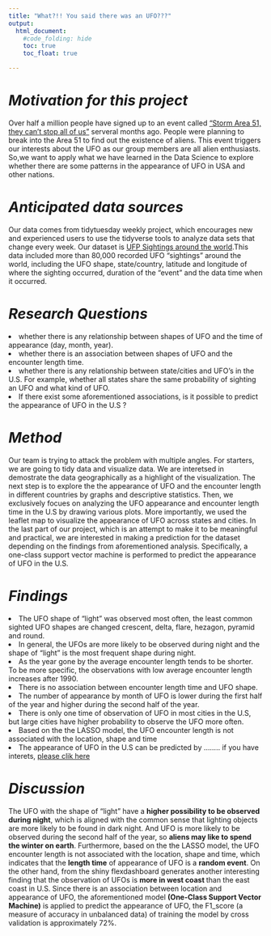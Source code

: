 ```yaml
---
title: "What?!! You said there was an UFO???"
output:
  html_document:
    #code_folding: hide
    toc: true
    toc_float: true

---
```


# *Motivation for this project*

Over half a million people have signed up to an event called [“Storm Area 51, they can’t stop all of us”](https://www.independent.co.uk/news/world/americas/storm-area-51-latest-aliens-sighting-us-military-ready-nevada-a9004086.html) serveral months ago. People were planning to break into the Area 51 to find out the existence of aliens. This event triggers our interests about the UFO as our group members are all alien enthusiasts. So,we want to apply what we have learned in the Data Science to explore whether there are some patterns in the appearance of UFO in USA and other nations.  


# *Anticipated data sources*

Our data comes from tidytuesday weekly project, which encourages new and experienced users to use the tidyverse tools to analyze data sets that change every week. Our dataset is [UFP Sightings around the world](https://github.com/rfordatascience/tidytuesday/tree/master/data/2019/2019-06-25).This data included more than 80,000 recorded UFO "sightings" around the world, including the UFO shape, state/country, latitude and longitude of where the sighting occurred, duration of the "event" and the data time when it occurred.


# *Research Questions*

 <li> whether there is any relationship between shapes of UFO and the time of appearance (day, month, year). 
 <li> whether there is an association between shapes of UFO and the encounter length time.
 <li> whether there is any relationship between state/cities and UFO's in the U.S. For example, whether all states share the same probability of sighting an UFO and what kind of UFO.
 <li> If there exist some aforementioned associations, is it possible to predict the appearance of UFO in the U.S ? 
 </ul>
 
 
# *Method*

Our team is trying to attack the problem with multiple angles. For starters, we are going to tidy data and visualize data. We are interetsed in demostrate the data geographically as a highlight of the visualization. The next step is to explore the the appearance of UFO and the encounter length in different countries by graphs and descriptive statistics. Then, we exclusively focues on analyzing the UFO appearance and encounter length time in the U.S by drawing various plots. More importantly, we used the leaflet map to visualize the appearance of UFO across states and cities. In the last part of our project, which is an attempt to make it to be meaningful and practical, we are interested in making a prediction for the dataset depending on the findings from aforementioned analysis. Specifically, a one-class support vector machine is performed to predict the appearance of UFO in the U.S.
 

# *Findings*

 <li> The UFO shape of "light" was observed most often, the least common sighted UFO shapes are changed crescent, delta, flare, hezagon, pyramid and round.
 <li> In general, the UFOs are more likely to be observed during night and the shape of "light" is the most frequent shape during night.
 <li> As the year gone by the average encounter length tends to be shorter. To be more specific, the observations with low average encounter length increases after 1990.
 <li> There is no association between encounter length time and UFO shape.
 <li> The number of appearance by month of UFO is lower during the first half of the year and higher during the second half of the year.
 <li> There is only one time of observation of UFO in most cities in the U.S, but large cities have higher probability to observe the UFO more often. 
  <li> Based on the the LASSO model, the UFO encounter length is not associated with the location, shape and time
 <li> The appearance of UFO in the U.S can be predicted by ........ if you have interets, [please clik here]()
 </ul> 

# *Discussion*
The UFO with the shape of "light" have a <strong>higher possibility to be observed during night</strong>, which is aligned with the common sense that lighting objects are more likely to be found in dark night. And UFO is more likely to be observed during the second half of the year, so <strong>aliens may like to spend the winter on earth</strong>. Furthermore, based on the the LASSO model, the UFO encounter length is not associated with the location, shape and time, which indicates that the <strong>length time</strong> of appearance of UFO is a <strong>random event</strong>. On the other hand, from the shiny flexdashboard generates another interesting finding that the observation of UFOs is <strong>more in west coast </strong>than the east coast in U.S. Since there is an association between location and appearance of UFO, the aforementioned model <strong>(One-Class Support Vector Machine)</strong> is applied to predict the appearance of UFO, the F1_score (a measure of accuracy in unbalanced data) of training the model by cross validation is approximately 72%. 



